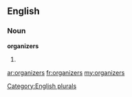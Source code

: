 ==English==

===Noun===
'''organizers'''

# {{plural of|[[organizer]]}}

[[Category:English plurals]]

[[ar:organizers]]
[[fr:organizers]]
[[my:organizers]]